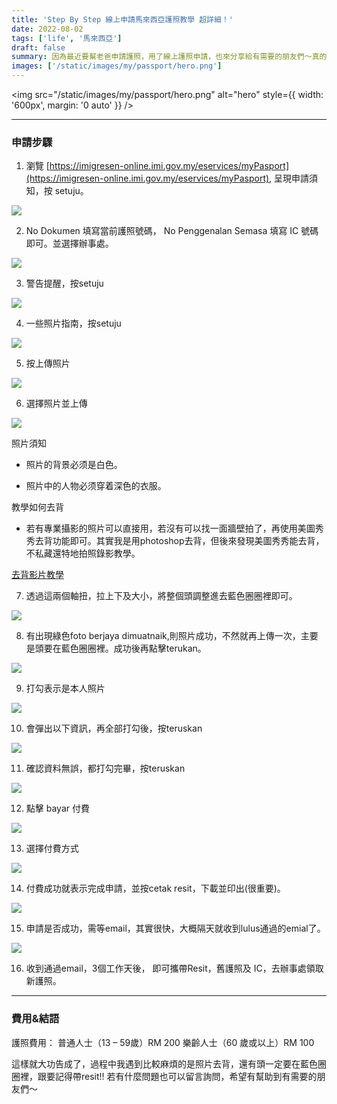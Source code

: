 ```yaml
---
title: 'Step By Step 線上申請馬來西亞護照教學 超詳細！'
date: 2022-08-02
tags: ['life', '馬來西亞']
draft: false
summary: 因為最近要幫老爸申請護照，用了線上護照申請，也來分享給有需要的朋友們～真的是 step by step 教學
images: ['/static/images/my/passport/hero.png']
---
```


<img
  src="/static/images/my/passport/hero.png"
  alt="hero"
  style={{ width: '600px', margin: '0 auto' }}
/>

---

### 申請步驟

1. 瀏覽 [https://imigresen-online.imi.gov.my/eservices/myPasport](https://imigresen-online.imi.gov.my/eservices/myPasport), 呈現申請須知，按 setuju。

![](/static/images/nz/anz/1.jpg)

2. No Dokumen 填寫當前護照號碼， No Penggenalan Semasa 填寫 IC 號碼即可。並選擇辦事處。

![](/static/images/my/passport/2.png)

3. 警告提醒，按setuju

![](/static/images/my/passport/3.png)

4. 一些照片指南，按setuju

![](/static/images/my/passport/4.png)

5. 按上傳照片

![](/static/images/my/passport/5.png)

6. 選擇照片並上傳

![](/static/images/my/passport/6.png)

照片須知

- 照片的背景必须是白色。

- 照片中的人物必须穿着深色的衣服。

教學如何去背

- 若有專業攝影的照片可以直接用，若沒有可以找一面牆壁拍了，再使用美圖秀秀去背功能即可。其實我是用photoshop去背，但後來發現美圖秀秀能去背，不私藏還特地拍照錄影教學。

[去背影片教學](https://www.youtube.com/shorts/RSS6Xmce2wE)

7. 透過這兩個軸扭，拉上下及大小，將整個頭調整進去藍色圈圈裡即可。

![](/static/images/my/passport/7.png)

8. 有出現綠色foto berjaya dimuatnaik,則照片成功，不然就再上傳一次，主要是頭要在藍色圈圈裡。成功後再點擊terukan。

![](/static/images/my/passport/8.png)

9. 打勾表示是本人照片

![](/static/images/my/passport/9.png)

10. 會彈出以下資訊，再全部打勾後，按teruskan

![](/static/images/my/passport/10.png)

11. 確認資料無誤，都打勾完畢，按teruskan

![](/static/images/my/passport/11.png)

12. 點擊 bayar 付費

![](/static/images/my/passport/12.png)

13. 選擇付費方式

![](/static/images/my/passport/13.png)

14. 付費成功就表示完成申請，並按cetak resit，下載並印出(很重要)。

![](/static/images/my/passport/14.png)

15. 申請是否成功，需等email，其實很快，大概隔天就收到lulus通過的emial了。

![](/static/images/my/passport/15.png)

16. 收到通過email，3個工作天後， 即可攜帶Resit，舊護照及 IC，去辦事處領取新護照。

---

### 費用&結語

護照費用：
普通人士（13 – 59歲）RM 200
樂齡人士（60 歲或以上）RM 100

這樣就大功告成了，過程中我遇到比較麻煩的是照片去背，還有頭一定要在藍色圈圈裡，跟要記得帶resit!! 若有什麼問題也可以留言詢問，希望有幫助到有需要的朋友們～
